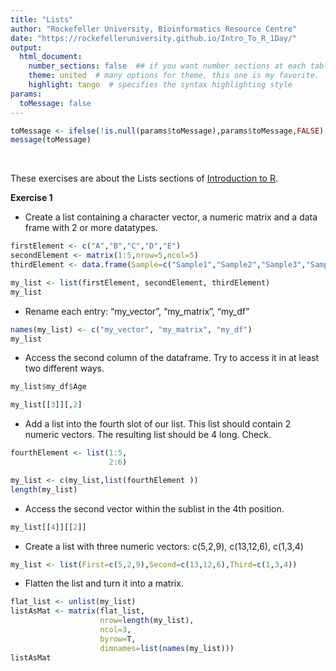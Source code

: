 ```yaml
---
title: "Lists"
author: "Rockefeller University, Bioinformatics Resource Centre"
date: "https://rockefelleruniversity.github.io/Intro_To_R_1Day/"
output: 
  html_document:
    number_sections: false  ## if you want number sections at each table header
    theme: united  # many options for theme, this one is my favorite.
    highlight: tango  # specifies the syntax highlighting style
params:
  toMessage: false    
---
```


```r
toMessage <- ifelse(!is.null(params$toMessage),params$toMessage,FALSE)
message(toMessage)
```


<p>&nbsp;</p>
These exercises are about the Lists sections of [Introduction to R](https://rockefelleruniversity.github.io/Intro_To_R_1Day/). 

**Exercise 1**

- Create a list containing a character vector, a numeric matrix and a data frame with 2 or more datatypes.

```r
firstElement <- c("A","B","C","D","E")
secondElement <- matrix(1:5,nrow=5,ncol=5)
thirdElement <- data.frame(Sample=c("Sample1","Sample2","Sample3","Sample4"), Age=c(25,21,24,25),factor=c("Smoker","Smoker","NonSmoker","Smoker"))

my_list <- list(firstElement, secondElement, thirdElement)
my_list
```
- Rename each entry: "my_vector", "my_matrix", "my_df"

```r

names(my_list) <- c("my_vector", "my_matrix", "my_df")
my_list
```

- Access the second column of the dataframe. Try to access it in at least two different ways.

```r
my_list$my_df$Age

my_list[[3]][,2]
```

- Add a list into the fourth slot of our list. This list should contain 2 numeric vectors. The resulting list should be 4 long. Check.  

```r
fourthElement <- list(1:5,
                      2:6)

my_list <- c(my_list,list(fourthElement ))
length(my_list)
```

- Access the second vector within the sublist in the 4th position.

```r
my_list[[4]][[2]]
```

- Create a list with three numeric vectors: c(5,2,9), c(13,12,6), c(1,3,4)

```r
my_list <- list(First=c(5,2,9),Second=c(13,12,6),Third=c(1,3,4))

```

- Flatten the list and turn it into a matrix. 

```r
flat_list <- unlist(my_list)
listAsMat <- matrix(flat_list,
                    nrow=length(my_list),
                    ncol=3,
                    byrow=T,
                    dimnames=list(names(my_list)))
listAsMat

```